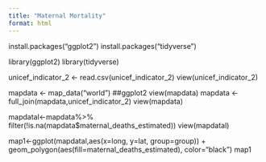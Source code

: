---
title: "Maternal Mortality"
format: html
---

install.packages("ggplot2")
install.packages("tidyverse")

library(ggplot2)
library(tidyverse)

unicef_indicator_2 <- read.csv(unicef_indicator_2)
view(unicef_indicator_2)


mapdata <- map_data("world") ##ggplot2
view(mapdata)
mapdata <- full_join(mapdata,unicef_indicator_2)
view(mapdata)

mapdatal<-mapdata%>% filter(!is.na(mapdata$maternal_deaths_estimated))
view(mapdatal)


map1<-ggplot(mapdatal,aes(x=long, y=lat, group=group)) + geom_polygon(aes(fill=maternal_deaths_estimated), color="black")
map1
